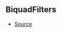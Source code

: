 ## BiquadFilters



- [Source](https://github.com/Androz2091/discord-player/blob/a0c651a/packages/equalizer/src/biquad/Coefficients.ts#L14)